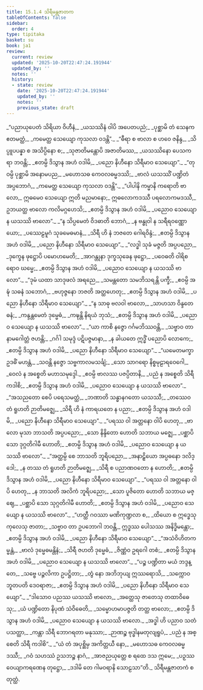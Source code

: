 ```yaml
---
title: 15.1.4 သိရီမန္တဇာတက
tableOfContents: false
sidebar:
  order: 4
type: tipitaka
basket: su
book: ja1
review:
  current: review
  updated: '2025-10-20T22:47:24.191944'
  updated_by: ''
  notes: ''
  history:
  - state: review
    date: '2025-10-20T22:47:24.191944'
    updated_by: ''
    notes: ''
    previous_state: draft
---
```



<DynamicBreadcrumb />


<ReviewStatus review={frontmatter.review} showDetails={true} />

<HypothesisAnnotation frontmatter={frontmatter} />

<Division number="83" book="ja1" e="ch" v="22" p="319">

<Paragraph number="2938" type="verses" book="ja1">
_“ပညာယုပေတံ သိရိယာ ဝိဟီနံ,_  
_ယသဿိနံ ဝါပိ အပေတပညံ;_  
_ပုစ္ဆာမိ တံ သေနက ဧတမတ္ထံ,_  
_ကမေတ္ထ သေယျော ကုသလာ ဝဒန္တိ”._  

</Paragraph>

</Division>
<Division number="84" book="ja1" e="ch" v="22" p="319">

<Paragraph number="2939" type="verses" book="ja1">
_“ဓီရာ စ ဗာလာ စ ဟဝေ ဇနိန္ဒ,_  
_သိပ္ပူပပန္နာ စ အသိပ္ပိနော စ;_  
_သုဇာတိမန္တောပိ အဇာတိမဿ,_  
_ယသဿိနော ပေသကရာ ဘဝန္တိ;_  
_ဧတမ္ပိ ဒိသွာန အဟံ ဝဒါမိ,_  
_ပညော နိဟီနော သိရီမာဝ သေယျော”._  

</Paragraph>

</Division>
<Division number="85" book="ja1" e="ch" v="22" p="319">

<Paragraph number="2940" type="verses" book="ja1">
_“တုဝမ္ပိ ပုစ္ဆာမိ အနောမပည,_  
_မဟောသဓ ကေဝလဓမ္မဒဿိ;_  
_ဗာလံ ယသဿိံ ပဏ္ဍိတံ အပ္ပဘောဂံ,_  
_ကမေတ္ထ သေယျော ကုသလာ ဝဒန္တိ”._  

</Paragraph>

</Division>
<Division number="86" book="ja1" e="ch" v="22" p="320">

<Paragraph number="2941" book="ja1">
_“ပါပါနိ ကမ္မာနိ ကရောတိ ဗာလော,_  
ဣဓမေဝ သေယျော ဣတိ မညမာနော;_  
ဣဓလောကဒဿီ ပရလောကမဒဿီ,_  
ဥဘယတ္ထ ဗာလော ကလိမဂ္ဂဟေသိ;_  
_ဧတမ္ပိ ဒိသွာန အဟံ ဝဒါမိ,_  
_ပညောဝ သေယျော န ယသဿိ ဗာလော”._  

</Paragraph>

</Division>
<Division number="87" book="ja1" e="ch" v="22" p="320">

<Paragraph number="2942" type="verses" book="ja1">
_“န သိပ္ပမေတံ ဝိဒဓာတိ ဘောဂံ,_  
_န ဗန္ဓုဝါ န သရီရဝဏ္ဏော ယော;_  
_ပဿေဠမူဂံ သုခမေဓမာနံ,_  
_သိရီ ဟိ နံ ဘဇတေ ဂေါရဝိန္ဒံ;_  
_ဧတမ္ပိ ဒိသွာန အဟံ ဝဒါမိ,_  
_ပညော နိဟီနော သိရီမာဝ သေယျော”._  

</Paragraph>

</Division>
<Division number="88" book="ja1" e="ch" v="22" p="320">

<Paragraph number="2943" type="verses" book="ja1">
_“လဒ္ဓါ သုခံ မဇ္ဇတိ အပ္ပပညော,_  
_ဒုက္ခေန ဖုဋ္ဌောပိ ပမောဟမေတိ;_  
_အာဂန္တုနာ ဒုက္ခသုခေန ဖုဋ္ဌော,_  
_ပဝေဓတိ ဝါရိစရောဝ ဃမ္မေ;_  
_ဧတမ္ပိ ဒိသွာန အဟံ ဝဒါမိ,_  
_ပညောဝ သေယျော န ယသဿိ ဗာလော”._  

</Paragraph>

</Division>
<Division number="89" book="ja1" e="ch" v="22" p="320">

<Paragraph number="2944" type="verses" book="ja1">
_“ဒုမံ ယထာ သာဒုဖလံ အရညေ,_  
_သမန္တတော သမဘိသရန္တိ ပက္ခီ;_  
_ဧဝမ္ပိ အဍ္ဎံ သဓနံ သဘောဂံ,_  
_ဗဟုဇ္ဇနော ဘဇတိ အတ္ထဟေတု;_  
_ဧတမ္ပိ ဒိသွာန အဟံ ဝဒါမိ,_  
_ပညော နိဟီနော သိရီမာဝ သေယျော”._  

</Paragraph>

</Division>
<Division number="90" book="ja1" e="ch" v="22" p="320">

<Paragraph number="2945" type="verses" book="ja1">
_“န သာဓု ဗလဝါ ဗာလော,_  
_သာဟသာ ဝိန္ဒတေ ဓနံ;_  
_ကန္ဒန္တမေတံ ဒုမ္မေဓံ,_  
_ကဍ္ဎန္တိ နိရယံ ဘုသံ;_  
_ဧတမ္ပိ ဒိသွာန အဟံ ဝဒါမိ,_  
_ပညောဝ သေယျော န ယသဿိ ဗာလော”._  

</Paragraph>

</Division>
<Division number="91" book="ja1" e="ch" v="22" p="321">

<Paragraph number="2946" type="verses" book="ja1">
_“ယာ ကာစိ နဇ္ဇော ဂင်္ဂမဘိဿဝန္တိ,_  
_သဗ္ဗာဝ တာ နာမဂေါတ္တံ ဇဟန္တိ;_  
_ဂင်္ဂါ သမုဒ္ဒံ ပဋိပဇ္ဇမာနာ,_  
_န ခါယတေ ဣဒ္ဓိံ ပညောပိ လောကေ;_  
_ဧတမ္ပိ ဒိသွာန အဟံ ဝဒါမိ,_  
_ပညော နိဟီနော သိရီမာဝ သေယျော”._  

</Paragraph>

</Division>
<Division number="92" book="ja1" e="ch" v="22" p="321">

<Paragraph number="2947" type="verses" book="ja1">
_“ယမေတမက္ခာ ဥဒဓိံ မဟန္တံ,_  
_သဝန္တိ နဇ္ဇော သဗ္ဗကာလမသင်္ချံ;_  
_သော သာဂရော နိစ္စမုဠာရဝေဂေါ,_  
_ဝေလံ န အစ္စေတိ မဟာသမုဒ္ဒေါ._  

</Paragraph>

</Division>
<Division number="93" book="ja1" e="ch" v="22" p="321">

<Paragraph number="2948" type="verses" book="ja1">
_ဧဝမ္ပိ ဗာလဿ ပဇပ္ပိတာနိ,_  
_ပညံ န အစ္စေတိ သိရီ ကဒါစိ;_  
_ဧတမ္ပိ ဒိသွာန အဟံ ဝဒါမိ,_  
_ပညောဝ သေယျော န ယသဿိ ဗာလော”._  

</Paragraph>

</Division>
<Division number="94" book="ja1" e="ch" v="22" p="321">

<Paragraph number="2949" type="verses" book="ja1">
_“အသညတော စေပိ ပရေသမတ္ထံ,_  
_ဘဏာတိ သန္ဓာနဂတော ယသဿီ;_  
_တဿေဝ တံ ရူဟတိ ဉာတိမဇ္ဈေ,_  
_သိရီ ဟိ နံ ကာရယတေ န ပညာ;_  
_ဧတမ္ပိ ဒိသွာန အဟံ ဝဒါမိ,_  
_ပညော နိဟီနော သိရီမာဝ သေယျော”._  

</Paragraph>

</Division>
<Division number="95" book="ja1" e="ch" v="22" p="321">

<Paragraph number="2950" type="verses" book="ja1">
_“ပရဿ ဝါ အတ္တနော ဝါပိ ဟေတု,_  
_ဗာလော မုသာ ဘာသတိ အပ္ပပညော;_  
_သော နိန္ဒိတော ဟောတိ သဘာယ မဇ္ဈေ,_  
_ပစ္ဆာပိ သော ဒုဂ္ဂတိဂါမီ ဟောတိ;_  
_ဧတမ္ပိ ဒိသွာန အဟံ ဝဒါမိ,_  
_ပညောဝ သေယျော န ယသဿိ ဗာလော”._  

</Paragraph>

</Division>
<Division number="96" book="ja1" e="ch" v="22" p="322">

<Paragraph number="2951" type="verses" book="ja1">
_“အတ္ထမ္ပိ စေ ဘာသတိ ဘူရိပညော,_  
_အနာဠှိယော အပ္ပဓနော ဒလိဒ္ဒေါ;_  
_န တဿ တံ ရူဟတိ ဉာတိမဇ္ဈေ,_  
_သိရီ စ ပညာဏဝတော န ဟောတိ;_  
_ဧတမ္ပိ ဒိသွာန အဟံ ဝဒါမိ,_  
_ပညော နိဟီနော သိရီမာဝ သေယျော”._  

</Paragraph>

</Division>
<Division number="97" book="ja1" e="ch" v="22" p="322">

<Paragraph number="2952" type="verses" book="ja1">
_“ပရဿ ဝါ အတ္တနော ဝါပိ ဟေတု,_  
_န ဘာသတိ အလိကံ ဘူရိပညော;_  
_သော ပူဇိတော ဟောတိ သဘာယ မဇ္ဈေ,_  
_ပစ္ဆာပိ သော သုဂ္ဂတိဂါမီ ဟောတိ;_  
_ဧတမ္ပိ ဒိသွာန အဟံ ဝဒါမိ,_  
_ပညောဝ သေယျော န ယသဿိ ဗာလော”._  

</Paragraph>

</Division>
<Division number="98" book="ja1" e="ch" v="22" p="322">

<Paragraph number="2953" type="verses" book="ja1">
_“ဟတ္ထီ ဂဝဿာ မဏိကုဏ္ဍလာ စ,_  
_ထိယော စ ဣဒ္ဓေသု ကုလေသု ဇာတာ;_  
_သဗ္ဗာဝ တာ ဥပဘောဂါ ဘဝန္တိ,_  
ဣဒ္ဓဿ ပေါသဿ အနိဒ္ဓိမန္တော;_  
_ဧတမ္ပိ ဒိသွာန အဟံ ဝဒါမိ,_  
_ပညော နိဟီနော သိရီမာဝ သေယျော”._  

</Paragraph>

</Division>
<Division number="99" book="ja1" e="ch" v="22" p="322">

<Paragraph number="2954" type="verses" book="ja1">
_“အသံဝိဟိတကမ္မန္တံ,_  
_ဗာလံ ဒုမ္မေဓမန္တိနံ;_  
_သိရီ ဇဟတိ ဒုမ္မေဓံ,_  
_ဇိဏ္ဏံဝ ဥရဂေါ တစံ;_  
_ဧတမ္ပိ ဒိသွာန အဟံ ဝဒါမိ,_  
_ပညောဝ သေယျော န ယသဿိ ဗာလော”._  

</Paragraph>

</Division>
<Division number="100" book="ja1" e="ch" v="22" p="322">

<Paragraph number="2955" type="verses" book="ja1">
_“ပဉ္စ ပဏ္ဍိတာ မယံ ဘဒ္ဒန္တေ,_  
_သဗ္ဗေ ပဉ္ဇလိကာ ဥပဋ္ဌိတာ;_  
_တွံ နော အဘိဘုယျ ဣဿရောသိ,_  
_သက္ကောဝ ဘူတပတိ ဒေဝရာဇာ;_  
_ဧတမ္ပိ ဒိသွာန အဟံ ဝဒါမိ,_  
_ပညော နိဟီနော သိရီမာဝ သေယျော”._  

</Paragraph>

</Division>
<Division number="101" book="ja1" e="ch" v="22" p="323">

<Paragraph number="2956" type="verses" book="ja1">
_“ဒါသောဝ ပညဿ ယသဿိ ဗာလော,_  
_အတ္ထေသု ဇာတေသု တထာဝိဓေသု;_  
_ယံ ပဏ္ဍိတော နိပုဏံ သံဝိဓေတိ,_  
_သမ္မောဟမာပဇ္ဇတိ တတ္ထ ဗာလော;_  
_ဧတမ္ပိ ဒိသွာန အဟံ ဝဒါမိ,_  
_ပညောဝ သေယျော န ယသဿိ ဗာလော._  

</Paragraph>

</Division>
<Division number="102" book="ja1" e="ch" v="22" p="323">

<Paragraph number="2957" type="verses" book="ja1">
_အဒ္ဓါ ဟိ ပညာဝ သတံ ပသတ္ထာ,_  
_ကန္တာ သိရီ ဘောဂရတာ မနုဿာ;_  
_ဉာဏဉ္စ ဗုဒ္ဓါနမတုလျရူပံ,_  
_ပညံ န အစ္စေတိ သိရီ ကဒါစိ”._  

</Paragraph>

</Division>
<Division number="103" book="ja1" e="ch" v="22" p="323">

<Paragraph number="2958" type="verses" book="ja1">
_“ယံ တံ အပုစ္ဆိမှ အကိတ္တယီ နော,_  
_မဟောသဓ ကေဝလဓမ္မဒဿီ;_  
_ဂဝံ သဟဿံ ဥသဘဉ္စ နာဂံ,_  
_အာဇညယုတ္တေ စ ရထေ ဒသ ဣမေ;_  
_ပဉှဿ ဝေယျာကရဏေန တုဋ္ဌော,_  
_ဒဒါမိ တေ ဂါမဝရာနိ သောဠသာ”တိ._  


</Paragraph>
</Division>

<Paragraph number="2959" type="center" book="ja1">
သိရီမန္တဇာတကံ စတုတ္ထံ.
</Paragraph>